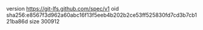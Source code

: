 version https://git-lfs.github.com/spec/v1
oid sha256:e8567f3d962a60abc16f13f5eeb4b202b2ce53ff525830fd7cd3b7cb121ba86d
size 300912

